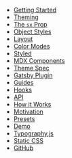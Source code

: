 - [Getting Started](/getting-started)
- [Theming](/theming)
- [The `sx` Prop](/sx-prop)
- [Object Styles](/object-styles)
- [Layout](/layout)
- [Color Modes](/color-modes)
- [Styled](/styled)
- [MDX Components](/mdx-components)
- [Theme Spec](/theme-spec)
- [Gatsby Plugin](/gatsby-plugin)
- [Guides](/guides)
- [Hooks](/hooks)
- [API](/api)
- [How it Works](/how-it-works)
- [Motivation](/motivation)
- [Presets](/presets)
- [Demo](/demo)
- [Typography.js](/typography)
- [Static CSS](/static-css)
- [GitHub](https://github.com/system-ui/theme-ui)
